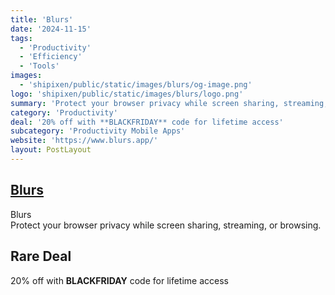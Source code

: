 ```yaml
---
title: 'Blurs'
date: '2024-11-15'
tags:
  - 'Productivity'
  - 'Efficiency'
  - 'Tools'
images:
  - 'shipixen/public/static/images/blurs/og-image.png'
logo: 'shipixen/public/static/images/blurs/logo.png'
summary: 'Protect your browser privacy while screen sharing, streaming, or browsing.'
category: 'Productivity'
deal: '20% off with **BLACKFRIDAY** code for lifetime access'
subcategory: 'Productivity Mobile Apps'
website: 'https://www.blurs.app/'
layout: PostLayout
---
```


## [Blurs](https://www.blurs.app/)

Blurs <br/>
Protect your browser privacy while screen sharing, streaming, or browsing.

## Rare Deal

20% off with **BLACKFRIDAY** code for lifetime access
